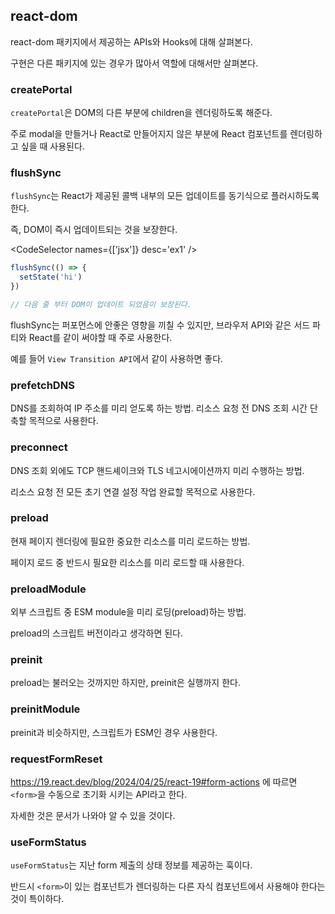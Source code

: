 
## react-dom

react-dom 패키지에서 제공하는 APIs와 Hooks에 대해 살펴본다.

구현은 다른 패키지에 있는 경우가 많아서 역할에 대해서만 살펴본다.

### createPortal

`createPortal`은 DOM의 다른 부분에 children을 렌더링하도록 해준다.

주로 modal을 만들거나 React로 만들어지지 않은 부분에 React 컴포넌트를 렌더링하고 싶을 때 사용된다.

### flushSync

`flushSync`는 React가 제공된 콜백 내부의 모든 업데이트를 동기식으로 플러시하도록 한다.

즉, DOM이 즉시 업데이트되는 것을 보장한다.

<CodeSelector names={['jsx']} desc='ex1' />

```jsx
flushSync(() => {
  setState('hi')
})

// 다음 줄 부터 DOM이 업데이트 되었음이 보장된다.
```

flushSync는 퍼포먼스에 안좋은 영향을 끼칠 수 있지만, 브라우저 API와 같은 서드 파티와 React를 같이 써야할 때 주로 사용한다.

예를 들어 `View Transition API`에서 같이 사용하면 좋다.

### prefetchDNS

DNS를 조회하여 IP 주소를 미리 얻도록 하는 방법. 리소스 요청 전 DNS 조회 시간 단축할 목적으로 사용한다.

### preconnect

DNS 조회 외에도 TCP 핸드셰이크와 TLS 네고시에이션까지 미리 수행하는 방법.

리소스 요청 전 모든 초기 연결 설정 작업 완료할 목적으로 사용한다.

### preload

현재 페이지 렌더링에 필요한 중요한 리소스를 미리 로드하는 방법.

페이지 로드 중 반드시 필요한 리소스를 미리 로드할 때 사용한다.

### preloadModule

외부 스크립트 중 ESM module을 미리 로딩(preload)하는 방법.

preload의 스크립트 버전이라고 생각하면 된다.

### preinit

preload는 불러오는 것까지만 하지만, preinit은 실행까지 한다.

### preinitModule

preinit과 비슷하지만, 스크립트가 ESM인 경우 사용한다.

### requestFormReset

https://19.react.dev/blog/2024/04/25/react-19#form-actions 에 따르면 `<form>`을 수동으로 초기화 시키는 API라고 한다.

자세한 것은 문서가 나와야 알 수 있을 것이다.

### useFormStatus

`useFormStatus`는 지난 form 제출의 상태 정보를 제공하는 훅이다.

반드시 `<form>`이 있는 컴포넌트가 렌더링하는 다른 자식 컴포넌트에서 사용해야 한다는 것이 특이하다.
